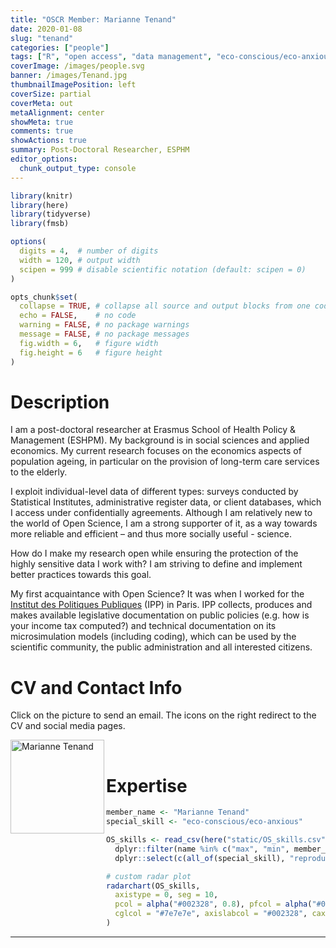```yaml
---
title: "OSCR Member: Marianne Tenand"
date: 2020-01-08
slug: "tenand"
categories: ["people"]
tags: ["R", "open access", "data management", "eco-conscious/eco-anxious", "school-eshpm"] # top 3 categories + unique + school
coverImage: /images/people.svg
banner: /images/Tenand.jpg
thumbnailImagePosition: left
coverSize: partial
coverMeta: out
metaAlignment: center
showMeta: true
comments: true
showActions: true
summary: Post-Doctoral Researcher, ESPHM
editor_options: 
  chunk_output_type: console
---
```


```r

library(knitr)
library(here)
library(tidyverse)
library(fmsb)

options(
  digits = 4,  # number of digits
  width = 120, # output width
  scipen = 999 # disable scientific notation (default: scipen = 0)
)

opts_chunk$set(
  collapse = TRUE, # collapse all source and output blocks from one code chunk into a single block
  echo = FALSE,    # no code
  warning = FALSE, # no package warnings
  message = FALSE, # no package messages
  fig.width = 6,   # figure width
  fig.height = 6   # figure height
)

```

# Description

I am a post-doctoral researcher at Erasmus School of Health Policy & Management (ESHPM). My background is in social sciences and applied economics. My current research focuses on the economics aspects of population ageing, in particular on the provision of long-term care services to the elderly.

I exploit individual-level data of different types: surveys conducted by Statistical Institutes, administrative register data, or client databases, which I access under confidentially agreements. Although I am relatively new to the world of Open Science, I am a strong supporter of it, as a way towards more reliable and efficient – and thus more socially useful - science.

How do I make my research open while ensuring the protection of the highly sensitive data I work with? I am striving to define and implement better practices towards this goal.

My first acquaintance with Open Science? It was when I worked for the [Institut des Politiques Publiques](https://www.ipp.eu/en/publications/) (IPP) in Paris. IPP collects, produces and makes available legislative documentation on public policies (e.g. how is your income tax computed?) and technical documentation on its microsimulation models (including coding), which can be used by the scientific community, the public administration and all interested citizens. 

# CV and Contact Info

Click on the picture to send an email. The icons on the right redirect to the CV and social media pages.

<!-- EMAIL -->
<p>
  <a href="mailto:tenand@eshpm.eur.nl">
  <img border="0" alt="Marianne Tenand" src="/images/Tenand.jpg" width="150" height="150" align="left">
  </a>
</p>

<!-- CV -->
<p align="center">
  <a href="https://www.dropbox.com/s/73bhd37gr7rbau6/TENAND%20Marianne_CV_201912_EN.pdf?dl=0" class="fa fa-file fa-2x" style="color:#00B969;">
  </a>
</p>

<!-- LINKEDIN -->
<p align="center">
  <a href="https://www.linkedin.com/in/marianne-tenand-44960420/?originalSubdomain=fr" class="fa fa-linkedin fa-2x" style="color:#000000;">
  </a>
</p>

<!-- RESEARCHGATE -->
<p align="center">
  <a href="https://www.researchgate.net/profile/Marianne_Tenand" class="ai ai-researchgate fa-2x" style="color:#000000;">
  </a>
</p>

<BR>

# Expertise

```r

member_name <- "Marianne Tenand"
special_skill <- "eco-conscious/eco-anxious"

OS_skills <- read_csv(here("static/OS_skills.csv")) %>%
  dplyr::filter(name %in% c("max", "min", member_name)) %>%
  dplyr::select(c(all_of(special_skill), "reproducible analysis", "data sharing", "data management", "preregistration", "open access", "open source software"))

# custom radar plot
radarchart(OS_skills,
  axistype = 0, seg = 10,
  pcol = alpha("#002328", 0.8), pfcol = alpha("#00B969", 0.6), plwd = 4, centerzero = TRUE, # polygon
  cglcol = "#7e7e7e", axislabcol = "#002328", caxislabels = seq(0, 10, 2), cglwd = 0.8 # grid
)

```

***


